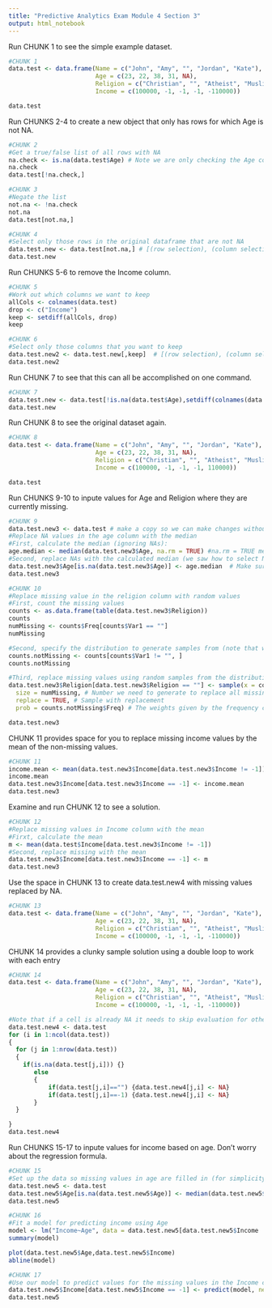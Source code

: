 ---
title: "Predictive Analytics Exam Module 4 Section 3"
output: html_notebook
---

Run CHUNK 1 to see the simple example dataset.

```{r echo = FALSE}
#CHUNK 1
data.test <- data.frame(Name = c("John", "Amy", "", "Jordan", "Kate"),
                        Age = c(23, 22, 38, 31, NA),
                        Religion = c("Christian", "", "Atheist", "Muslim", "Muslim"),
                        Income = c(100000, -1, -1, -1, -110000))

data.test
```

Run CHUNKS 2-4 to create a new object that only has rows for which Age is not NA.

```{r}
#CHUNK 2
#Get a true/false list of all rows with NA
na.check <- is.na(data.test$Age) # Note we are only checking the Age column
na.check
data.test[!na.check,]
```

```{r}
#CHUNK 3
#Negate the list
not.na <- !na.check
not.na
data.test[not.na,]
```

```{r}
#CHUNK 4
#Select only those rows in the original dataframe that are not NA
data.test.new <- data.test[not.na,] # [(row selection), (column selection)] = [not.na, (blank)] - blank means "all"
data.test.new
```

Run CHUNKS 5-6 to remove the Income column.

```{r}
#CHUNK 5
#Work out which columns we want to keep
allCols <- colnames(data.test)
drop <- c("Income")
keep <- setdiff(allCols, drop)
keep

```

```{r}
#CHUNK 6
#Select only those columns that you want to keep
data.test.new2 <- data.test.new[,keep]  # [(row selection), (column selection)] = [(blank), keep] - blank means "all"
data.test.new2
```

Run CHUNK 7 to see that this can all be accomplished on one command.

```{r}
#CHUNK 7
data.test.new <- data.test[!is.na(data.test$Age),setdiff(colnames(data.test),c("Income"))]
data.test.new
```

Run CHUNK 8 to see the original dataset again.

```{r echo = FALSE}
#CHUNK 8
data.test <- data.frame(Name = c("John", "Amy", "", "Jordan", "Kate"),
                        Age = c(23, 22, 38, 31, NA),
                        Religion = c("Christian", "", "Atheist", "Muslim", "Muslim"),
                        Income = c(100000, -1, -1, -1, 110000))

data.test
```

Run CHUNKS 9-10 to inpute values for Age and Religion where they are currently missing.

```{r}
#CHUNK 9
data.test.new3 <- data.test # make a copy so we can make changes without affecting the original
#Replace NA values in the age column with the median
#First, calculate the median (ignoring NAs):
age.median <- median(data.test.new3$Age, na.rm = TRUE) #na.rm = TRUE means ignore NAs when calculating the value
#Second, replace NAs with the calculated median (we saw how to select NAs above)
data.test.new3$Age[is.na(data.test.new3$Age)] <- age.median  # Make sure you understand how this code works
data.test.new3
```
 
```{r}
#CHUNK 10
#Replace missing value in the religion column with random values
#First, count the missing values
counts <- as.data.frame(table(data.test.new3$Religion))
counts
numMissing <- counts$Freq[counts$Var1 == ""]
numMissing

#Second, specify the distribution to generate samples from (note that we can use the frequency column as "weights," but need to get rid of the missing value as we don't want to generate new ones)
counts.notMissing <- counts[counts$Var1 != "", ]
counts.notMissing

#Third, replace missing values using random samples from the distribution
data.test.new3$Religion[data.test.new3$Religion == ""] <- sample(x = counts.notMissing$Var1, # The names of the religions
  size = numMissing, # Number we need to generate to replace all missings
  replace = TRUE, # Sample with replacement
  prob = counts.notMissing$Freq) # The weights given by the frequency column in the counts table

data.test.new3

```

CHUNK 11 provides space for you to replace missing income values by the mean of the non-missing values.

```{r}
#CHUNK 11
income.mean <- mean(data.test.new3$Income[data.test.new3$Income != -1])
income.mean
data.test.new3$Income[data.test.new3$Income == -1] <- income.mean
data.test.new3

```

Examine and run CHUNK 12 to see a solution.

```{r}
#CHUNK 12
#Replace missing values in Income column with the mean
#Firxt, calculate the mean
m <- mean(data.test$Income[data.test.new3$Income != -1])
#Second, replace missing with the mean
data.test.new3$Income[data.test.new3$Income == -1] <- m
data.test.new3
```

Use the space in CHUNK 13 to create data.test.new4 with missing values replaced by NA.

```{r}
#CHUNK 13
data.test <- data.frame(Name = c("John", "Amy", "", "Jordan", "Kate"),
                        Age = c(23, 22, 38, 31, NA),
                        Religion = c("Christian", "", "Atheist", "Muslim", "Muslim"),
                        Income = c(100000, -1, -1, -1, -110000))
```

CHUNK 14 provides a clunky sample solution using a double loop to work with each entry

```{r}
#CHUNK 14
data.test <- data.frame(Name = c("John", "Amy", "", "Jordan", "Kate"),
                        Age = c(23, 22, 38, 31, NA),
                        Religion = c("Christian", "", "Atheist", "Muslim", "Muslim"),
                        Income = c(100000, -1, -1, -1, -110000))

#Note that if a cell is already NA it needs to skip evaluation for other missing value codes as R will not conduct a test on a missing value.
data.test.new4 <- data.test
for (i in 1:ncol(data.test))
{
  for (j in 1:nrow(data.test))
  {
    if(is.na(data.test[j,i])) {}
       else
       {
           if(data.test[j,i]=="") {data.test.new4[j,i] <- NA}
           if(data.test[j,i]==-1) {data.test.new4[j,i] <- NA}
       }
  }

}
data.test.new4

```

Run CHUNKS 15-17 to inpute values for income based on age. Don't worry about the regression formula.

```{r}
#CHUNK 15
#Set up the data so missing values in age are filled in (for simplicity)
data.test.new5 <- data.test
data.test.new5$Age[is.na(data.test.new5$Age)] <- median(data.test.new5$Age, na.rm = TRUE)
data.test.new5
```

```{r}
#CHUNK 16
#Fit a model for predicting income using Age 
model <- lm("Income~Age", data = data.test.new5[data.test.new5$Income != -1,])
summary(model)

plot(data.test.new5$Age,data.test.new5$Income)
abline(model)
```

```{r warning=FALSE}
#CHUNK 17
#Use our model to predict values for the missing values in the Income column
data.test.new5$Income[data.test.new5$Income == -1] <- predict(model, newdata = data.test.new5[data.test.new5$Income == -1, ])
data.test.new5
```

